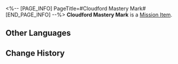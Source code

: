 <%-- [PAGE_INFO]
PageTitle=#Cloudford Mastery Mark#
[END_PAGE_INFO] --%>
{{Item Infobox
|id          = 250402
|image       = Item Cloudford Mastery Mark.png
|type        = Mission Item
|invCategory = Missions
|rarity      = 3
|effect      = 
|description = In the game Aetherium Wars, the proof of passing the Victory Zone test can be obtained by collecting four Mastery Marks, which qualifies you to participate in the championship. The Victory Zone of Cloudford grants you this proof, signifying your victory against the formidable championship contender, Master Gongshu.
}}
{{Description|''"You are a skilled and masterful player!"''}}
'''Cloudford Mastery Mark''' is a [[Mission Item]].

==Other Languages==
{{Other Languages
|en   = Cloudford Mastery Mark
|zhs  = 流云渡的资格徽章
|zht  = 流雲渡的資格徽章
|ja   = 流雲渡しの資格バッジ
|ko   = 구름나루 자격 배지
|es   = Insignia de maestría del Vado de las Nubes
|fr   = Badge de maîtrise de Passenuage
|ru   = Значок мастерства Облачной переправы
|th   = ตราชัยชนะจาก Cloudford
|vi   = Huy Hiệu Tư Cách Cảng Lưu Vân
|de   = Meisterschaftsmarke von Wolkenfurt
|id   = Lencana Kualifikasi Cloudford
|pt   = Marca de Maestria de Vau-Nuvem
}}

==Change History==
{{Change History|1.4}}